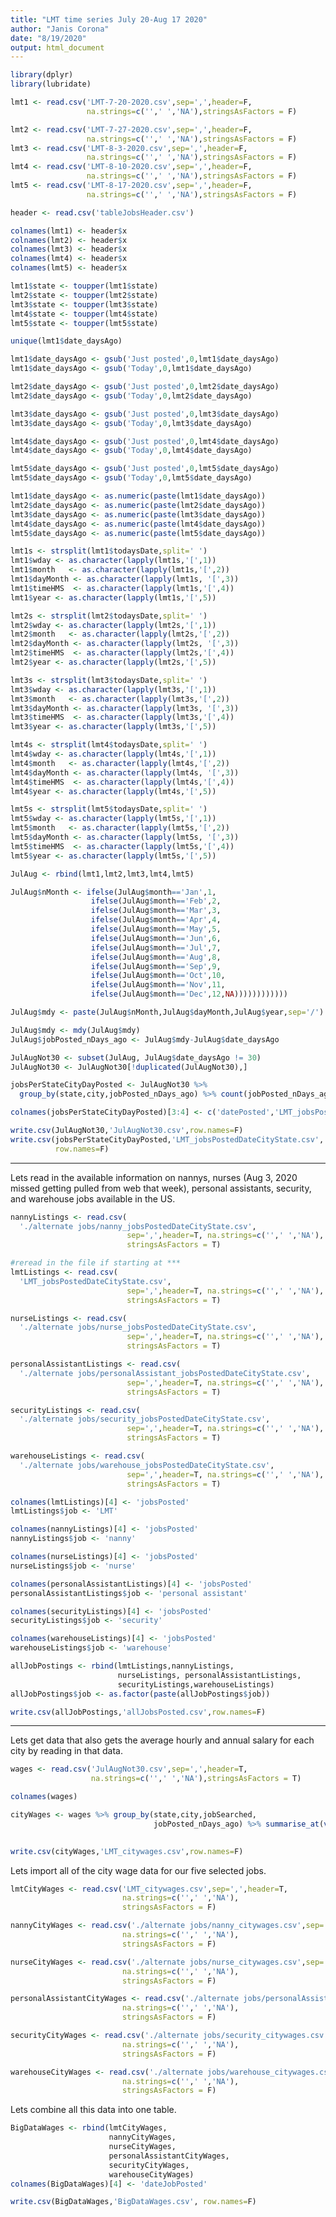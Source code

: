 ---
title: "LMT time series July 20-Aug 17 2020"
author: "Janis Corona"
date: "8/19/2020"
output: html_document
---



```{r}
library(dplyr)
library(lubridate)
```


```{r}
lmt1 <- read.csv('LMT-7-20-2020.csv',sep=',',header=F,
                 na.strings=c('',' ','NA'),stringsAsFactors = F)

lmt2 <- read.csv('LMT-7-27-2020.csv',sep=',',header=F,
                 na.strings=c('',' ','NA'),stringsAsFactors = F)
lmt3 <- read.csv('LMT-8-3-2020.csv',sep=',',header=F,
                 na.strings=c('',' ','NA'),stringsAsFactors = F)
lmt4 <- read.csv('LMT-8-10-2020.csv',sep=',',header=F,
                 na.strings=c('',' ','NA'),stringsAsFactors = F)
lmt5 <- read.csv('LMT-8-17-2020.csv',sep=',',header=F,
                 na.strings=c('',' ','NA'),stringsAsFactors = F)

header <- read.csv('tableJobsHeader.csv')
```


```{r}
colnames(lmt1) <- header$x
colnames(lmt2) <- header$x
colnames(lmt3) <- header$x
colnames(lmt4) <- header$x
colnames(lmt5) <- header$x

lmt1$state <- toupper(lmt1$state)
lmt2$state <- toupper(lmt2$state)
lmt3$state <- toupper(lmt3$state)
lmt4$state <- toupper(lmt4$state)
lmt5$state <- toupper(lmt5$state)

```


```{r}
unique(lmt1$date_daysAgo)
```


```{r}
lmt1$date_daysAgo <- gsub('Just posted',0,lmt1$date_daysAgo)
lmt1$date_daysAgo <- gsub('Today',0,lmt1$date_daysAgo)

lmt2$date_daysAgo <- gsub('Just posted',0,lmt2$date_daysAgo)
lmt2$date_daysAgo <- gsub('Today',0,lmt2$date_daysAgo)

lmt3$date_daysAgo <- gsub('Just posted',0,lmt3$date_daysAgo)
lmt3$date_daysAgo <- gsub('Today',0,lmt3$date_daysAgo)

lmt4$date_daysAgo <- gsub('Just posted',0,lmt4$date_daysAgo)
lmt4$date_daysAgo <- gsub('Today',0,lmt4$date_daysAgo)

lmt5$date_daysAgo <- gsub('Just posted',0,lmt5$date_daysAgo)
lmt5$date_daysAgo <- gsub('Today',0,lmt5$date_daysAgo)


```


```{r}
lmt1$date_daysAgo <- as.numeric(paste(lmt1$date_daysAgo))
lmt2$date_daysAgo <- as.numeric(paste(lmt2$date_daysAgo))
lmt3$date_daysAgo <- as.numeric(paste(lmt3$date_daysAgo))
lmt4$date_daysAgo <- as.numeric(paste(lmt4$date_daysAgo))
lmt5$date_daysAgo <- as.numeric(paste(lmt5$date_daysAgo))

```


```{r}
lmt1s <- strsplit(lmt1$todaysDate,split=' ')
lmt1$wday <- as.character(lapply(lmt1s,'[',1))
lmt1$month   <- as.character(lapply(lmt1s,'[',2))
lmt1$dayMonth <- as.character(lapply(lmt1s, '[',3))
lmt1$timeHMS  <- as.character(lapply(lmt1s,'[',4))
lmt1$year <- as.character(lapply(lmt1s,'[',5))

lmt2s <- strsplit(lmt2$todaysDate,split=' ')
lmt2$wday <- as.character(lapply(lmt2s,'[',1))
lmt2$month   <- as.character(lapply(lmt2s,'[',2))
lmt2$dayMonth <- as.character(lapply(lmt2s, '[',3))
lmt2$timeHMS  <- as.character(lapply(lmt2s,'[',4))
lmt2$year <- as.character(lapply(lmt2s,'[',5))

lmt3s <- strsplit(lmt3$todaysDate,split=' ')
lmt3$wday <- as.character(lapply(lmt3s,'[',1))
lmt3$month   <- as.character(lapply(lmt3s,'[',2))
lmt3$dayMonth <- as.character(lapply(lmt3s, '[',3))
lmt3$timeHMS  <- as.character(lapply(lmt3s,'[',4))
lmt3$year <- as.character(lapply(lmt3s,'[',5))

lmt4s <- strsplit(lmt4$todaysDate,split=' ')
lmt4$wday <- as.character(lapply(lmt4s,'[',1))
lmt4$month   <- as.character(lapply(lmt4s,'[',2))
lmt4$dayMonth <- as.character(lapply(lmt4s, '[',3))
lmt4$timeHMS  <- as.character(lapply(lmt4s,'[',4))
lmt4$year <- as.character(lapply(lmt4s,'[',5))

lmt5s <- strsplit(lmt5$todaysDate,split=' ')
lmt5$wday <- as.character(lapply(lmt5s,'[',1))
lmt5$month   <- as.character(lapply(lmt5s,'[',2))
lmt5$dayMonth <- as.character(lapply(lmt5s, '[',3))
lmt5$timeHMS  <- as.character(lapply(lmt5s,'[',4))
lmt5$year <- as.character(lapply(lmt5s,'[',5))

```


```{r}
JulAug <- rbind(lmt1,lmt2,lmt3,lmt4,lmt5)

```


```{r}
JulAug$nMonth <- ifelse(JulAug$month=='Jan',1,
                  ifelse(JulAug$month=='Feb',2,
                  ifelse(JulAug$month=='Mar',3,
                  ifelse(JulAug$month=='Apr',4,
                  ifelse(JulAug$month=='May',5,
                  ifelse(JulAug$month=='Jun',6,
                  ifelse(JulAug$month=='Jul',7,
                  ifelse(JulAug$month=='Aug',8,
                  ifelse(JulAug$month=='Sep',9,
                  ifelse(JulAug$month=='Oct',10,
                  ifelse(JulAug$month=='Nov',11,
                  ifelse(JulAug$month=='Dec',12,NA))))))))))))
```


```{r}
JulAug$mdy <- paste(JulAug$nMonth,JulAug$dayMonth,JulAug$year,sep='/')
```


```{r}
JulAug$mdy <- mdy(JulAug$mdy)
JulAug$jobPosted_nDays_ago <- JulAug$mdy-JulAug$date_daysAgo
```


```{r}
JulAugNot30 <- subset(JulAug, JulAug$date_daysAgo != 30)
JulAugNot30 <- JulAugNot30[!duplicated(JulAugNot30),]
```


```{r}
jobsPerStateCityDayPosted <- JulAugNot30 %>% 
  group_by(state,city,jobPosted_nDays_ago) %>% count(jobPosted_nDays_ago)

```


```{r}
colnames(jobsPerStateCityDayPosted)[3:4] <- c('datePosted','LMT_jobsPosted')
```


```{r}
write.csv(JulAugNot30,'JulAugNot30.csv',row.names=F)
write.csv(jobsPerStateCityDayPosted,'LMT_jobsPostedDateCityState.csv',
          row.names=F)
```

***


Lets read in the available information on nannys, nurses (Aug 3, 2020 missed getting pulled from web that week), personal assistants, security, and warehouse jobs available in the US.
```{r}

nannyListings <- read.csv(
  './alternate jobs/nanny_jobsPostedDateCityState.csv',
                          sep=',',header=T, na.strings=c('',' ','NA'),
                          stringsAsFactors = T)

#reread in the file if starting at ***
lmtListings <- read.csv(
  'LMT_jobsPostedDateCityState.csv',
                          sep=',',header=T, na.strings=c('',' ','NA'),
                          stringsAsFactors = T)

nurseListings <- read.csv(
  './alternate jobs/nurse_jobsPostedDateCityState.csv',
                          sep=',',header=T, na.strings=c('',' ','NA'),
                          stringsAsFactors = T)

personalAssistantListings <- read.csv(
  './alternate jobs/personalAssistant_jobsPostedDateCityState.csv',
                          sep=',',header=T, na.strings=c('',' ','NA'),
                          stringsAsFactors = T)

securityListings <- read.csv(
  './alternate jobs/security_jobsPostedDateCityState.csv',
                          sep=',',header=T, na.strings=c('',' ','NA'),
                          stringsAsFactors = T)

warehouseListings <- read.csv(
  './alternate jobs/warehouse_jobsPostedDateCityState.csv',
                          sep=',',header=T, na.strings=c('',' ','NA'),
                          stringsAsFactors = T)


```


```{r}
colnames(lmtListings)[4] <- 'jobsPosted'
lmtListings$job <- 'LMT'

colnames(nannyListings)[4] <- 'jobsPosted'
nannyListings$job <- 'nanny'

colnames(nurseListings)[4] <- 'jobsPosted'
nurseListings$job <- 'nurse'

colnames(personalAssistantListings)[4] <- 'jobsPosted'
personalAssistantListings$job <- 'personal assistant'

colnames(securityListings)[4] <- 'jobsPosted'
securityListings$job <- 'security'

colnames(warehouseListings)[4] <- 'jobsPosted'
warehouseListings$job <- 'warehouse'


```

```{r}
allJobPostings <- rbind(lmtListings,nannyListings,
                        nurseListings, personalAssistantListings,
                        securityListings,warehouseListings)
allJobPostings$job <- as.factor(paste(allJobPostings$job))
```


```{r}
write.csv(allJobPostings,'allJobsPosted.csv',row.names=F)
```

***
Lets get data that also gets the average hourly and annual salary for each city by reading in that data.
```{r}
wages <- read.csv('JulAugNot30.csv',sep=',',header=T,
                  na.strings=c('',' ','NA'),stringsAsFactors = T)
```


```{r}
colnames(wages)
```


```{r}
cityWages <- wages %>% group_by(state,city,jobSearched,
                                jobPosted_nDays_ago) %>% summarise_at(vars(MinHourlySalary,MaxHourlySalary,MinAnnualSalary,
                                                                                      MaxAnnualSalary),mean)
```


```{r}
write.csv(cityWages,'LMT_citywages.csv',row.names=F)
```


Lets import all of the city wage data for our five selected jobs.
```{r}
lmtCityWages <- read.csv('LMT_citywages.csv',sep=',',header=T,
                         na.strings=c('',' ','NA'),
                         stringsAsFactors = F)
```


```{r}
nannyCityWages <- read.csv('./alternate jobs/nanny_citywages.csv',sep=',',header=T,
                         na.strings=c('',' ','NA'),
                         stringsAsFactors = F)

nurseCityWages <- read.csv('./alternate jobs/nurse_citywages.csv',sep=',',header=T,
                         na.strings=c('',' ','NA'),
                         stringsAsFactors = F)

personalAssistantCityWages <- read.csv('./alternate jobs/personalAssistant_citywages.csv',sep=',',header=T,
                         na.strings=c('',' ','NA'),
                         stringsAsFactors = F)

securityCityWages <- read.csv('./alternate jobs/security_citywages.csv',sep=',',header=T,
                         na.strings=c('',' ','NA'),
                         stringsAsFactors = F)

warehouseCityWages <- read.csv('./alternate jobs/warehouse_citywages.csv',sep=',',header=T,
                         na.strings=c('',' ','NA'),
                         stringsAsFactors = F)

```


Lets combine all this data into one table. 
```{r}
BigDataWages <- rbind(lmtCityWages,
                      nannyCityWages,
                      nurseCityWages,
                      personalAssistantCityWages,
                      securityCityWages,
                      warehouseCityWages)
colnames(BigDataWages)[4] <- 'dateJobPosted'
```


```{r}
write.csv(BigDataWages,'BigDataWages.csv', row.names=F)
```


```{r}

```

